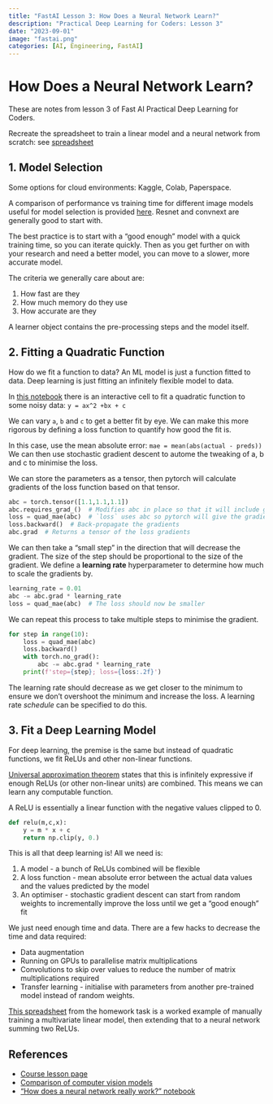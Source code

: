 ```yaml
---
title: "FastAI Lesson 3: How Does a Neural Network Learn?"
description: "Practical Deep Learning for Coders: Lesson 3"
date: "2023-09-01"
image: "fastai.png"
categories: [AI, Engineering, FastAI]
---
```


# How Does a Neural Network Learn?
These are notes from lesson 3 of Fast AI Practical Deep Learning for Coders.

::: {.callout-tip title="Homework Task"}
Recreate the spreadsheet to train a linear model and a neural network from scratch: see [spreadsheet](https://docs.google.com/spreadsheets/d/1hma4bTEFuiS483djqE5dPoLlbsSQOTioqMzsesZGUGI/edit?usp=sharing)
:::


## 1. Model Selection
Some options for cloud environments: Kaggle, Colab, Paperspace.

A comparison of performance vs training time for different image models useful for model selection is provided [here](https://www.kaggle.com/code/jhoward/which-image-models-are-best/).
Resnet and convnext are generally good to start with.

The best practice is to start with a "good enough" model with a quick training time, so you can iterate quickly.
Then as you get further on with your research and need a better model, you can move to a slower, more accurate model.

The criteria we generally care about are:

1. How fast are they
2. How much memory do they use
3. How accurate are they

A learner object contains the pre-processing steps and the model itself.

## 2. Fitting a Quadratic Function
How do we fit a function to data? An ML model is just a function fitted to data. Deep learning is just fitting an infinitely flexible model to data.

In [this notebook](https://www.kaggle.com/code/gurpreetjohl/how-does-a-neural-net-really-work) there is an interactive cell to fit a quadratic function to some noisy data: `y = ax^2 +bx + c`

We can vary `a`, `b` and `c` to get a better fit by eye.
We can make this more rigorous by defining a loss function to quantify how good the fit is.

In this case, use the mean absolute error: `mae = mean(abs(actual - preds))`
We can then use stochastic gradient descent to autome the tweaking of a, b and c to minimise the loss.

We can store the parameters as a tensor, then pytorch will calculate gradients of the loss function based on that tensor.

```Python
abc = torch.tensor([1.1,1.1,1.1]) 
abc.requires_grad_()  # Modifies abc in place so that it will include gradient calculations on anything which uses abc downstream
loss = quad_mae(abc)  # `loss` uses abc so pytorch will give the gradient of loss too
loss.backward()  # Back-propagate the gradients
abc.grad  # Returns a tensor of the loss gradients
```

We can then take a "small step" in the direction that will decrease the gradient. 
The size of the step should be proportional to the size of the gradient.
We define a **learning rate** hyperparameter to determine how much to scale the gradients by.

```Python
learning_rate = 0.01
abc -= abc.grad * learning_rate
loss = quad_mae(abc)  # The loss should now be smaller
```

We can repeat this process to take multiple steps to minimise the gradient.

```Python
for step in range(10):
    loss = quad_mae(abc)
    loss.backward()
    with torch.no_grad():
        abc -= abc.grad * learning_rate
    print(f'step={step}; loss={loss:.2f}')
```

The learning rate should decrease as we get closer to the minimum to ensure we don't overshoot the minimum and increase the loss.
A learning rate *schedule* can be specified to do this.


## 3. Fit a Deep Learning Model
For deep learning, the premise is the same but instead of quadratic functions, we fit ReLUs and other non-linear functions.

[Universal approximation theorem](https://en.wikipedia.org/wiki/Universal_approximation_theorem) states that this is infinitely expressive if enough ReLUs (or other non-linear units) are combined.
This means we can learn any computable function.

A ReLU is essentially a linear function with the negative values clipped to 0.

```python
def relu(m,c,x):
    y = m * x + c
    return np.clip(y, 0.)
```

This is all that deep learning is! All we need is:

1. A model - a bunch of ReLUs combined will be flexible
2. A loss function - mean absolute error between the actual data values and the values predicted by the model
3. An optimiser - stochastic gradient descent can start from random weights to incrementally improve the loss until we get a "good enough" fit

We just need enough time and data.
There are a few hacks to decrease the time and data required:

- Data augmentation
- Running on GPUs to parallelise matrix multiplications
- Convolutions to skip over values to reduce the number of matrix multiplications required
- Transfer learning - initialise with parameters from another pre-trained model instead of random weights.

[This spreadsheet](https://docs.google.com/spreadsheets/d/1hma4bTEFuiS483djqE5dPoLlbsSQOTioqMzsesZGUGI/edit?usp=sharing) 
from the homework task is a worked example of manually training a multivariate linear model, then extending that to a neural network summing two ReLUs. 


## References

- [Course lesson page](https://course.fast.ai/Lessons/lesson3.html)
- [Comparison of computer vision models](https://www.kaggle.com/code/jhoward/which-image-models-are-best/)
- ["How does a neural network really work?" notebook](https://www.kaggle.com/code/gurpreetjohl/how-does-a-neural-net-really-work)
